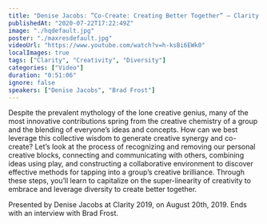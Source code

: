 ```yaml
---
title: "Denise Jacobs: ”Co-Create: Creating Better Together” — Clarity 2019"
publishedAt: "2020-07-22T17:22:49Z"
image: "./hqdefault.jpg"
poster: "./maxresdefault.jpg"
videoUrl: "https://www.youtube.com/watch?v=h-ksBi6EWk0"
localImages: true
tags: ["Clarity", "Creativity", "Diversity"]
categories: ["Video"]
duration: "0:51:06"
ignore: false
speakers: ["Denise Jacobs", "Brad Frost"]
---
```


Despite the prevalent mythology of the lone creative genius, many of the most innovative contributions spring from the creative chemistry of a group and the blending of everyone’s ideas and concepts. How can we best leverage this collective wisdom to generate creative synergy and co-create? Let’s look at the process of recognizing and removing our personal creative blocks, connecting and communicating with others, combining ideas using play, and constructing a collaborative environment to discover effective methods for tapping into a group’s creative brilliance. Through these steps, you’ll learn to capitalize on the super-linearity of creativity to embrace and leverage diversity to create better together.

Presented by Denise Jacobs at Clarity 2019, on August 20th, 2019. Ends with an interview with Brad Frost.

